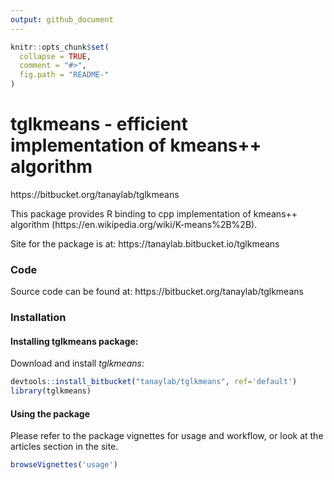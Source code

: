 ```yaml
---
output: github_document
---
```


<!-- README.md is generated from README.Rmd. Please edit that file -->

```r
knitr::opts_chunk$set(
  collapse = TRUE,
  comment = "#>",
  fig.path = "README-"
)
```

# tglkmeans - efficient implementation of kmeans++ algorithm
https://bitbucket.org/tanaylab/tglkmeans

This package provides R binding to cpp implementation of kmeans++ algorithm (https://en.wikipedia.org/wiki/K-means%2B%2B).

Site for the package is at:
https://tanaylab.bitbucket.io/tglkmeans


### Code
Source code can be found at: https://bitbucket.org/tanaylab/tglkmeans


### Installation 

#### Installing tglkmeans package:
Download and install *tglkmeans*: 
```r
devtools::install_bitbucket("tanaylab/tglkmeans", ref='default')
library(tglkmeans)
```

#### Using the package
Please refer to the package vignettes for usage and workflow, or look at the articles section in the site.

```r
browseVignettes('usage') 
```
